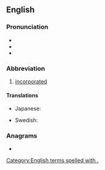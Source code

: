 {{also|inc|Inc|inč|inç|Inc.}}
==English==

===Pronunciation===
* {{IPA|/ɪŋk/|lang=en}}
* {{homophones|lang=en|ink}}
* {{rhymes|ɪŋk|lang=en}}

===Abbreviation===
{{rfc-header|Abbreviation}}
{{en-abbr}}

# [[incorporated]]

====Translations====
{{trans-top|incorporated}}
* Japanese: {{t+|ja|株|tr=かぶ, kabu}}
{{trans-mid}}
* Swedish: {{t+|sv|AB}}
{{trans-bottom}}

===Anagrams===
* {{anagrams|en|-cin|CIN|ICN|NCI|NIC|Nic|nic}}

[[Category:English terms spelled with .]]